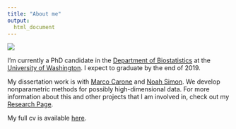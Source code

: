 ```yaml
---
title: "About me"
output: 
  html_document
---
```


![](./images/grad_photo_straight_medium.jpg)

I'm currently a PhD candidate in the [Department of Biostatistics](https://www.biostat.washington.edu/) at the [University of Washington](https://www.washington.edu/). I expect to graduate by the end of 2019. 

My dissertation work is with [Marco Carone](http://faculty.washington.edu/mcarone/about.html) and [Noah Simon](http://faculty.washington.edu/nrsimon/). We develop nonparametric methods for possibly high-dimensional data. For more information about this and other projects that I am involved in, check out my [Research Page](research.html).

My full cv is available [here](cv.html). 